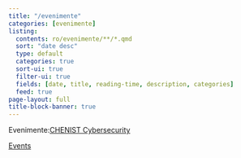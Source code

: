 ```yaml
---
title: "/evenimente"
categories: [evenimente]
listing:
  contents: ro/evenimente/**/*.qmd
  sort: "date desc"
  type: default
  categories: true
  sort-ui: true
  filter-ui: true
  fields: [date, title, reading-time, description, categories]
  feed: true
page-layout: full
title-block-banner: true
---
```


::: {when-profile="romanian"}

Evenimente:[CHENIST Cybersecurity](https://chen.ist)

[Events](/events)

:::

